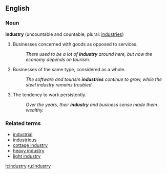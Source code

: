 ==English==
===Noun===
'''industry''' (uncountable and countable; plural: [[industries]])

# Businesses concerned with goods as opposed to services.
#: ''There used to be a lot of '''industry''' around here, but now the economy depends on tourism.''
# Businesses of the same type, considered as a whole.
#: ''The software and tourism '''industries''' continue to grow, while the steel industry remains troubled.''
# The tendency to work persistently.
#: ''Over the years, their '''industry''' and business sense made them wealthy.''

===Related terms===
*[[industrial]]
*[[industrious]]
*[[cottage industry]]
*[[heavy industry]]
*[[light industry]]

[[it:industry]]
[[ru:Industry]]